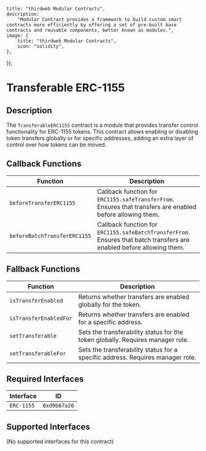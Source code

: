 
    title: "thirdweb Modular Contracts",
    description:
        "Modular Contract provides a framework to build custom smart contracts more efficiently by offering a set of pre-built base contracts and reusable components, better known as modules.",
    image: {
        title: "thirdweb Modular Contracts",
        icon: "solidity",
    },
});

# Transferable ERC-1155

## Description

The `TransferableERC1155` contract is a module that provides transfer control functionality for ERC-1155 tokens. This contract allows enabling or disabling token transfers globally or for specific addresses, adding an extra layer of control over how tokens can be moved.

<GithubButtonLink href="https://github.com/thirdweb-dev/modular-contracts/blob/dev/src/module/token/transferable/TransferableERC1155.sol" />

## Callback Functions

| Function                   | Description                                                                                        |
|----------------------------|----------------------------------------------------------------------------------------------------|
| `beforeTransferERC1155`    | Callback function for `ERC1155.safeTransferFrom`. Ensures that transfers are enabled before allowing them.    |
| `beforeBatchTransferERC1155`| Callback function for `ERC1155.safeBatchTransferFrom`. Ensures that batch transfers are enabled before allowing them. |

## Fallback Functions

| Function                | Description                                                                             |
|-------------------------|-----------------------------------------------------------------------------------------|
| `isTransferEnabled`     | Returns whether transfers are enabled globally for the token.                            |
| `isTransferEnabledFor`  | Returns whether transfers are enabled for a specific address.                            |
| `setTransferable`       | Sets the transferability status for the token globally. Requires manager role.          |
| `setTransferableFor`    | Sets the transferability status for a specific address. Requires manager role.          |

## Required Interfaces

| Interface  | ID          |
|------------|-------------|
| `ERC-1155` | `0xd9b67a26`|

## Supported Interfaces

(No supported interfaces for this contract)

